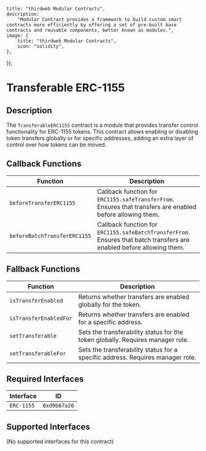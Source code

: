 
    title: "thirdweb Modular Contracts",
    description:
        "Modular Contract provides a framework to build custom smart contracts more efficiently by offering a set of pre-built base contracts and reusable components, better known as modules.",
    image: {
        title: "thirdweb Modular Contracts",
        icon: "solidity",
    },
});

# Transferable ERC-1155

## Description

The `TransferableERC1155` contract is a module that provides transfer control functionality for ERC-1155 tokens. This contract allows enabling or disabling token transfers globally or for specific addresses, adding an extra layer of control over how tokens can be moved.

<GithubButtonLink href="https://github.com/thirdweb-dev/modular-contracts/blob/dev/src/module/token/transferable/TransferableERC1155.sol" />

## Callback Functions

| Function                   | Description                                                                                        |
|----------------------------|----------------------------------------------------------------------------------------------------|
| `beforeTransferERC1155`    | Callback function for `ERC1155.safeTransferFrom`. Ensures that transfers are enabled before allowing them.    |
| `beforeBatchTransferERC1155`| Callback function for `ERC1155.safeBatchTransferFrom`. Ensures that batch transfers are enabled before allowing them. |

## Fallback Functions

| Function                | Description                                                                             |
|-------------------------|-----------------------------------------------------------------------------------------|
| `isTransferEnabled`     | Returns whether transfers are enabled globally for the token.                            |
| `isTransferEnabledFor`  | Returns whether transfers are enabled for a specific address.                            |
| `setTransferable`       | Sets the transferability status for the token globally. Requires manager role.          |
| `setTransferableFor`    | Sets the transferability status for a specific address. Requires manager role.          |

## Required Interfaces

| Interface  | ID          |
|------------|-------------|
| `ERC-1155` | `0xd9b67a26`|

## Supported Interfaces

(No supported interfaces for this contract)

